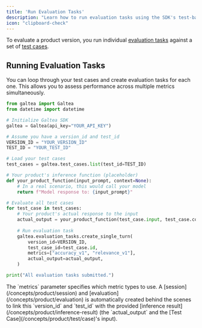 ```yaml
---
title: 'Run Evaluation Tasks'
description: "Learn how to run evaluation tasks using the SDK's test-based workflow"
icon: "clipboard-check"
---
```


To evaluate a product version, you run individual [evaluation tasks](/concepts/product/evaluation/task) against a set of [test cases](/concepts/product/test/case).

## Running Evaluation Tasks

You can loop through your test cases and create evaluation tasks for each one. This allows you to assess performance across multiple metrics simultaneously.

```python
from galtea import Galtea
from datetime import datetime

# Initialize Galtea SDK
galtea = Galtea(api_key="YOUR_API_KEY")

# Assume you have a version_id and test_id
VERSION_ID = "YOUR_VERSION_ID"
TEST_ID = "YOUR_TEST_ID"

# Load your test cases
test_cases = galtea.test_cases.list(test_id=TEST_ID)

# Your product's inference function (placeholder)
def your_product_function(input_prompt, context=None):
    # In a real scenario, this would call your model
    return f"Model response to: {input_prompt}"

# Evaluate all test cases
for test_case in test_cases:
    # Your product's actual response to the input
    actual_output = your_product_function(test_case.input, test_case.context)
    
    # Run evaluation task
    galtea.evaluation_tasks.create_single_turn(
        version_id=VERSION_ID,
        test_case_id=test_case.id,
        metrics=["accuracy_v1", "relevance_v1"],
        actual_output=actual_output,
    )

print("All evaluation tasks submitted.")
```

<Note>
    The `metrics` parameter specifies which metric types to use.
</Note>
<Info>
    A [session](/concepts/product/session) and [evaluation](/concepts/product/evaluation) is automatically created behind the scenes to link this `version_id` and `test_id` with the provided [inference result](/concepts/product/inference-result) (the `actual_output` and the [Test Case](/concepts/product/test/case)'s input).
</Info>
